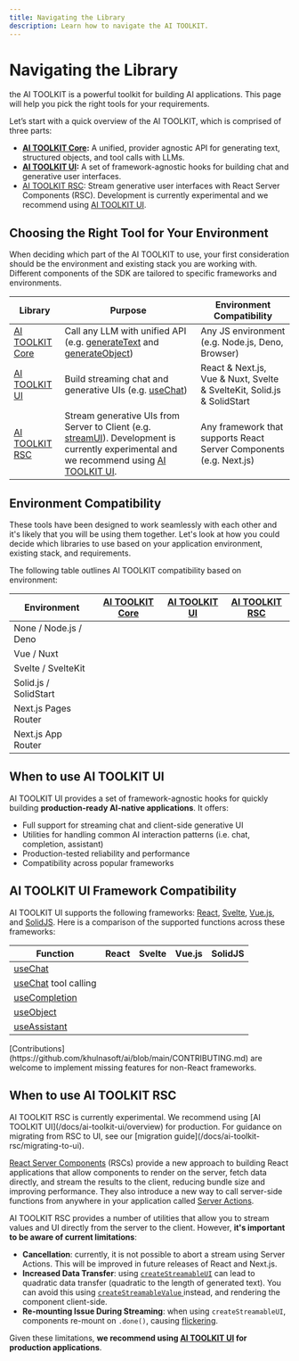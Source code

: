 ```yaml
---
title: Navigating the Library
description: Learn how to navigate the AI TOOLKIT.
---
```


# Navigating the Library

the AI TOOLKIT is a powerful toolkit for building AI applications. This page will help you pick the right tools for your requirements.

Let’s start with a quick overview of the AI TOOLKIT, which is comprised of three parts:

- **[AI TOOLKIT Core](/docs/ai-toolkit-core/overview):** A unified, provider agnostic API for generating text, structured objects, and tool calls with LLMs.
- **[AI TOOLKIT UI](/docs/ai-toolkit-ui/overview):** A set of framework-agnostic hooks for building chat and generative user interfaces.
- [AI TOOLKIT RSC](/docs/ai-toolkit-rsc/overview): Stream generative user interfaces with React Server Components (RSC). Development is currently experimental and we recommend using [AI TOOLKIT UI](/docs/ai-toolkit-ui/overview).

## Choosing the Right Tool for Your Environment

When deciding which part of the AI TOOLKIT to use, your first consideration should be the environment and existing stack you are working with. Different components of the SDK are tailored to specific frameworks and environments.

| Library                                           | Purpose                                                                                                                                                                                                              | Environment Compatibility                                              |
| ------------------------------------------------- | -------------------------------------------------------------------------------------------------------------------------------------------------------------------------------------------------------------------- | ---------------------------------------------------------------------- |
| [AI TOOLKIT Core](/docs/ai-toolkit-core/overview) | Call any LLM with unified API (e.g. [generateText](/docs/reference/ai-toolkit-core/generate-text) and [generateObject](/docs/reference/ai-toolkit-core/generate-object))                                             | Any JS environment (e.g. Node.js, Deno, Browser)                       |
| [AI TOOLKIT UI](/docs/ai-toolkit-ui/overview)     | Build streaming chat and generative UIs (e.g. [useChat](/docs/reference/ai-toolkit-ui/use-chat))                                                                                                                     | React & Next.js, Vue & Nuxt, Svelte & SvelteKit, Solid.js & SolidStart |
| [AI TOOLKIT RSC](/docs/ai-toolkit-rsc/overview)   | Stream generative UIs from Server to Client (e.g. [streamUI](/docs/reference/ai-toolkit-rsc/stream-ui)). Development is currently experimental and we recommend using [AI TOOLKIT UI](/docs/ai-toolkit-ui/overview). | Any framework that supports React Server Components (e.g. Next.js)     |

## Environment Compatibility

These tools have been designed to work seamlessly with each other and it's likely that you will be using them together. Let's look at how you could decide which libraries to use based on your application environment, existing stack, and requirements.

The following table outlines AI TOOLKIT compatibility based on environment:

| Environment           | [AI TOOLKIT Core](/docs/ai-toolkit-core/overview) | [AI TOOLKIT UI](/docs/ai-toolkit-ui/overview) | [AI TOOLKIT RSC](/docs/ai-toolkit-rsc/overview) |
| --------------------- | ------------------------------------------------- | --------------------------------------------- | ----------------------------------------------- |
| None / Node.js / Deno | <Check size={18} />                               | <Cross size={18} />                           | <Cross size={18} />                             |
| Vue / Nuxt            | <Check size={18} />                               | <Check size={18} />                           | <Cross size={18} />                             |
| Svelte / SvelteKit    | <Check size={18} />                               | <Check size={18} />                           | <Cross size={18} />                             |
| Solid.js / SolidStart | <Check size={18} />                               | <Check size={18} />                           | <Cross size={18} />                             |
| Next.js Pages Router  | <Check size={18} />                               | <Check size={18} />                           | <Cross size={18} />                             |
| Next.js App Router    | <Check size={18} />                               | <Check size={18} />                           | <Check size={18} />                             |

## When to use AI TOOLKIT UI

AI TOOLKIT UI provides a set of framework-agnostic hooks for quickly building **production-ready AI-native applications**. It offers:

- Full support for streaming chat and client-side generative UI
- Utilities for handling common AI interaction patterns (i.e. chat, completion, assistant)
- Production-tested reliability and performance
- Compatibility across popular frameworks

## AI TOOLKIT UI Framework Compatibility

AI TOOLKIT UI supports the following frameworks: [React](https://react.dev/), [Svelte](https://svelte.dev/), [Vue.js](https://vuejs.org/), and [SolidJS](https://www.solidjs.com/). Here is a comparison of the supported functions across these frameworks:

| Function                                                       | React               | Svelte              | Vue.js              | SolidJS             |
| -------------------------------------------------------------- | ------------------- | ------------------- | ------------------- | ------------------- |
| [useChat](/docs/reference/ai-toolkit-ui/use-chat)              | <Check size={18} /> | <Check size={18} /> | <Check size={18} /> | <Check size={18} /> |
| [useChat](/docs/reference/ai-toolkit-ui/use-chat) tool calling | <Check size={18} /> | <Check size={18} /> | <Cross size={18} /> | <Check size={18} /> |
| [useCompletion](/docs/reference/ai-toolkit-ui/use-completion)  | <Check size={18} /> | <Check size={18} /> | <Check size={18} /> | <Check size={18} /> |
| [useObject](/docs/reference/ai-toolkit-ui/use-object)          | <Check size={18} /> | <Cross size={18} /> | <Cross size={18} /> | <Cross size={18} /> |
| [useAssistant](/docs/reference/ai-toolkit-ui/use-assistant)    | <Check size={18} /> | <Check size={18} /> | <Check size={18} /> | <Cross size={18} /> |

<Note>
  [Contributions](https://github.com/khulnasoft/ai/blob/main/CONTRIBUTING.md)
  are welcome to implement missing features for non-React frameworks.
</Note>

## When to use AI TOOLKIT RSC

<Note type="warning">
  AI TOOLKIT RSC is currently experimental. We recommend using [AI TOOLKIT
  UI](/docs/ai-toolkit-ui/overview) for production. For guidance on migrating
  from RSC to UI, see our [migration
  guide](/docs/ai-toolkit-rsc/migrating-to-ui).
</Note>

[React Server Components](https://nextjs.org/docs/app/building-your-application/rendering/server-components)
(RSCs) provide a new approach to building React applications that allow components
to render on the server, fetch data directly, and stream the results to the client,
reducing bundle size and improving performance. They also introduce a new way to
call server-side functions from anywhere in your application called [Server Actions](https://nextjs.org/docs/app/building-your-application/data-fetching/server-actions-and-mutations).

AI TOOLKIT RSC provides a number of utilities that allow you to stream values and UI directly from the server to the client. However, **it's important to be aware of current limitations**:

- **Cancellation**: currently, it is not possible to abort a stream using Server Actions. This will be improved in future releases of React and Next.js.
- **Increased Data Transfer**: using [`createStreamableUI`](/docs/reference/ai-toolkit-rsc/create-streamable-ui) can lead to quadratic data transfer (quadratic to the length of generated text). You can avoid this using [ `createStreamableValue` ](/docs/reference/ai-toolkit-rsc/create-streamable-value) instead, and rendering the component client-side.
- **Re-mounting Issue During Streaming**: when using `createStreamableUI`, components re-mount on `.done()`, causing [flickering](https://github.com/khulnasoft/ai/issues/2232).

Given these limitations, **we recommend using [AI TOOLKIT UI](/docs/ai-toolkit-ui/overview) for production applications**.
